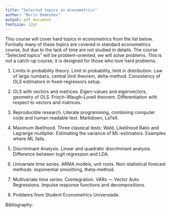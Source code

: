 ```yaml
---
title: "Selected topics in econometrics"
author: "Boris Demeshev"
output: pdf_document
fontsize: 12pt
---
```


This course will cover hard topics in econometrics from the list below. Formally many of these topics are covered in standard econometrics course, but due to the lack of time are not studied in details. The course "Selected topics" will be problem-oriented, we will solve problems. This is not a catch-up course, it is designed for those who love hard problems. 

1. Limits in probability theory. Limit in probability, limit in distribution. Law of large numbers, central limit theorem, delta-method. 
Consistency of OLS estimators in fixed-regressors setup. 

2. OLS with vectors and matrices. Eigen-values and eigenvectors, geometry of OLS. Frisch–Waugh–Lovell theorem. Differentiation with respect to vectors and matrices.

3. Reproducible research. Literate programming, combining computer code and human readable text. Markdown, LaTeX.

4. Maximum likelihood. Three classical tests: Wald, Likelihood Ratio and Lagrange multiplier. Estimating the variance of ML-estimators. Examples where ML fails. 

5. Discriminant Analysis. Linear and quadratic discriminant analysis. Difference between logit regression and LDA. 

6. Univariate time series. ARMA models, unit roots. Non-statistical forecast methods: exponential smoothing, theta-method. 

7. Multivariate time series. Cointegration. VARs --- Vector Auto Regressions. Impulse response functions and decompositions.

8. Problems from Student Econometrics Universiade.

Bibliography:


